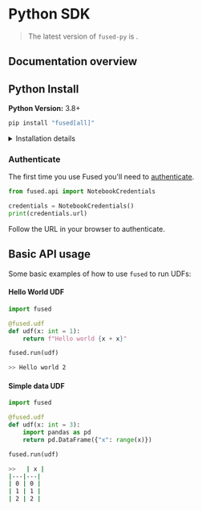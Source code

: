 # Python SDK


> The latest version of `fused-py` is <FusedVersionLive />.

## Documentation overview


<DocCardList />

## Python Install

**Python Version:** 3.8+

```python
pip install "fused[all]"
```

<details>
<summary>Installation details</summary>

:::note
    Installing `fused` is required if you're running `fused` on your end (locally or in a development environment). If you're working in [Workbench UDF Builder](/workbench/udf-builder/) or [App Builder](/workbench/app-builder/) `fused` is already installed for you.
:::

1. Set up a Python environment:

We're using `venv` but you could use `conda` or any other environment manager in Python. 

```bash
python3 -m venv .venv
source .venv/bin/activate
```

2. Install the `fused` package:

You can only install the base package, though we recommend still adding the optional dependencies:
```bash
pip install fused
```

Or install with optional dependencies:
```bash
# For raster data processing
pip install "fused[raster]"

# For vector data processing
pip install "fused[vector]"

# Install all optional dependencies
pip install "fused[all]"
```

</details>



### Authenticate

The first time you use Fused you'll need to [authenticate](/python-sdk/authentication/).

```python
from fused.api import NotebookCredentials

credentials = NotebookCredentials()
print(credentials.url)
```

Follow the URL in your browser to authenticate.

## Basic API usage

Some basic examples of how to use `fused` to run UDFs:

#### Hello World UDF

```python
import fused

@fused.udf
def udf(x: int = 1):
    return f"Hello world {x + x}"

fused.run(udf)
```

```bash
>> Hello world 2
```

#### Simple data UDF

```python
import fused

@fused.udf
def udf(x: int = 3):
    import pandas as pd
    return pd.DataFrame({"x": range(x)})

fused.run(udf)
```

```bash
>>   | x |
|---|---|
| 0 | 0 |
| 1 | 1 |
| 2 | 2 |
```

###